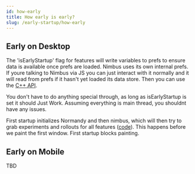 ```yaml
---
id: how-early
title: How early is early?
slug: /early-startup/how-early
---
```


## Early on Desktop
The 'isEarlyStartup' flag for features will write variables to prefs to ensure data is available once prefs are loaded.
Nimbus uses its own internal prefs.  If youre talking to Nimbus via JS you can just interact with it normally and it 
will read from prefs if it hasn't yet loaded its data store. Then you can use the [C++ API](https://searchfox.org/mozilla-central/source/toolkit/components/nimbus/lib/NimbusFeatures.h). 

You don't have to do anything special through, as long as isEarlyStartup is set it should Just Work. 
Assuming everything is main thread, you shouldnt have any issues.

First startup initializes Normandy and then nimbus, which will then try to grab experiments and rollouts for all features ([code](https://searchfox.org/mozilla-central/rev/fb9a504ca73529fa550efe488db2a012a4bf5169/toolkit/modules/FirstStartup.sys.mjs#50)).
This happens before we paint the first window.  First startup blocks painting.

## Early on Mobile
TBD
